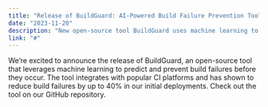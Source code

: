 ```yaml
---
title: "Release of BuildGuard: AI-Powered Build Failure Prevention Tool"
date: "2023-11-20"
description: "New open-source tool BuildGuard uses machine learning to predict and prevent CI build failures, showing 40% reduction in failures."
link: "#"
---
```


We're excited to announce the release of BuildGuard, an open-source tool that leverages machine learning to predict and prevent build failures before they occur. The tool integrates with popular CI platforms and has shown to reduce build failures by up to 40% in our initial deployments. Check out the tool on our GitHub repository.
